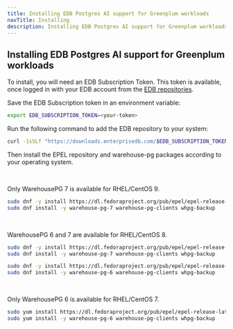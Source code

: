 ```yaml
---
title: Installing EDB Postgres AI support for Greenplum workloads
navTitle: Installing
description: Installing EDB Postgres AI support for Greenplum workloads with WarehousePG.
---
```


## Installing EDB Postgres AI support for Greenplum workloads

To install, you will need an EDB Subscription Token. This token is available, once logged in with your EDB account from the  [EDB repositories](https://www.enterprisedb.com/repos-downloads).

Save the EDB Subscription token in an environment variable:

```bash
export EDB_SUBSCRIPTION_TOKEN=<your-token>
```

Run the following command to add the EDB repository to your system:

```bash
curl -1sSLf "https://downloads.enterprisedb.com/$EDB_SUBSCRIPTION_TOKEN/gpsupp/setup.rpm.sh" | sudo -E bash
```

Then install the EPEL repository and warehouse-pg packages according to your operating system.

<TabContainer>

<Tab title="RHEL/CentOS 9" active>
<br/>

Only WarehousePG 7 is available for RHEL/CentOS 9.

```bash
sudo dnf -y install https://dl.fedoraproject.org/pub/epel/epel-release-latest-9.noarch.rpm
sudo dnf install -y warehouse-pg-7 warehouse-pg-clients whpg-backup
```

</Tab>

<Tab title="RHEL/CentOS 8" active>
<br/>

WarehousePG 6 and 7 are available for RHEL/CentOS 8.

<TabContainer>

<Tab title="WarehousePG 7" active>

```bash
sudo dnf -y install https://dl.fedoraproject.org/pub/epel/epel-release-latest-8.noarch.rpm
sudo dnf install -y warehouse-pg-7 warehouse-pg-clients whpg-backup
```

</Tab>

<Tab title="WarehousePG 6" active>

```bash
sudo dnf -y install https://dl.fedoraproject.org/pub/epel/epel-release-latest-8.noarch.rpm
sudo dnf install -y warehouse-pg-6 warehouse-pg-clients whpg-backup
```

</Tab>
</TabContainer>

</Tab>

<Tab title="RHEL/CentOS 7" active>
<br/>

Only WarehousePG 6 is available for RHEL/CentOS 7.

```bash
sudo yum install https://dl.fedoraproject.org/pub/epel/epel-release-latest-7.noarch.rpm
sudo yum install -y warehouse-pg-6 warehouse-pg-clients whpg-backup
```

</Tab>
</TabContainer>
